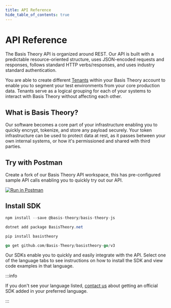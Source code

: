 ```yaml
---
title: API Reference
hide_table_of_contents: true
---
```




# API Reference

<QuickLinks />

The Basis Theory API is organized around REST. Our API is built with a predictable resource-oriented structure, uses JSON-encoded requests and responses, follows standard HTTP verbs/responses, and uses industry standard authentication.

You are able to create different [Tenants](/docs/api/tenants) within your Basis Theory account to enable you to segment your test environments from your core production data. Tenants serve as a logical grouping for each of your systems to interact with Basis Theory without affecting each other.

## What is Basis Theory?

Our software becomes a core part of your infrastructure enabling you to quickly encrypt, tokenize, and store any payload securely. Your token infrastructure can be used to protect data at rest, as it passes between your own internal systems, or how it's permissioned and shared with third parties.

## Try with Postman

Create a fork of our Basis Theory API workspace, this has pre-configured sample API calls enabling you to quickly try out our API.

[![Run in Postman](https://run.pstmn.io/button.svg)](https://app.getpostman.com/run-collection/14036973-bd016246-4d82-4753-82a0-e75a07d167c9?action=collection%2Ffork&collection-url=entityId%3D14036973-bd016246-4d82-4753-82a0-e75a07d167c9%26entityType%3Dcollection%26workspaceId%3Dcca928dd-d01d-4c7d-9002-84d5f2b33a63)

## Install SDK

<Tabs className="bt-tabs" groupId="languages">
  <TabItem value="javascript" label="JavaScript">

```javascript
npm install --save @basis-theory/basis-theory-js
```

  </TabItem>
  <TabItem value="csharp" label="C#">

```csharp
dotnet add package BasisTheory.net
```

  </TabItem>
  <TabItem value="python" label="Python">

```python
pip install basistheory
```

  </TabItem>
  <TabItem value="go" label="Go">

```go
go get github.com/Basis-Theory/basistheory-go/v3
```

  </TabItem>
</Tabs>

Our SDKs enable you to quickly and easily integrate with the API. Select one of the language tabs to see instructions on how to install the SDK and view code examples in that language.

:::info

If you don't see your language listed, [contact us](mailto:support@basistheory.com?subject=API%20SDK%20Language%20Support) about getting an official SDK added in your preferred language.

:::
